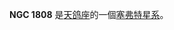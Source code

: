 {{NGCInfoBox|NGCID=NGC 1808|發現者=詹姆士·丹露帕|發現日期=1826年5月10日|其他編號=ESO 305-8,MCG -6-12-5,AM 0505-373|曆元=J2000.0|赤經=5時7分42.5秒
|赤緯=-37°30'48"|星座=天鸽座|星體=塞弗特星系|星等=9.9|表面亮度=13.3|藍等=10.8}}

'''NGC 1808''' 是[[天鸽座|天鸽座]]的一個[[塞弗特星系|塞弗特星系]]。

{{NGCReference|1808}}
